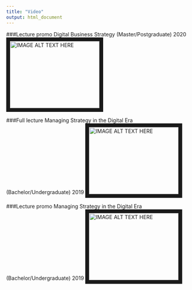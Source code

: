 ```yaml
---
title: "Video"
output: html_document
---
```


###Lecture promo Digital Business Strategy (Master/Postgraduate) 2020
<a href="https://youtu.be/JN3d_el5wmc" target="_blank"><img src="http://img.youtube.com/vi/JN3d_el5wmc/0.jpg" 
alt="IMAGE ALT TEXT HERE" width="240" height="180" border="10" /></a>

###Full lecture Managing Strategy in the Digital Era (Bachelor/Undergraduate) 2019
<a href="https://www.youtube.com/watch?v=PsyCGGEa_vs" target="_blank"><img src="http://img.youtube.com/vi/PsyCGGEa_vs/0.jpg" 
alt="IMAGE ALT TEXT HERE" width="240" height="180" border="10" /></a>

###Lecture promo Managing Strategy in the Digital Era (Bachelor/Undergraduate) 2019
<a href="https://youtu.be/2OOWz5D55Lk" target="_blank"><img src="http://img.youtube.com/vi/8nbNlaXFQpE/0.jpg" 
alt="IMAGE ALT TEXT HERE" width="240" height="180" border="10" /></a>
